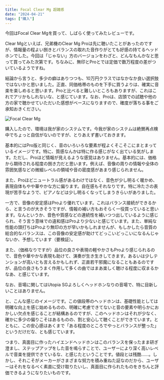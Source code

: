 ```yaml
---
title: Focal Clear Mg 超雑感
date: "2024-04-21"
tags: ["購入"]
---
```


今回はFocal Clear Mgを買って、しばらく使ってみたレビューです。

Clear Mgといえば、兄弟機のClear Mg Proは先に聴いたことがあったのですが、情報量の程よい捌きとバランスの取れた音作りがとても好感の持てるヘッドホンでした。今回は「じゃない」方のバージョンをわざと、どんなもんかなと思って買ってみた次第です。ちなみに、無印とProとでは定価で数万程度の差がついているようですね。

結論から言うと、多少の癖はありつつも、10万円クラスではなかなか良い選択肢ではないかと思いました。正直、同価格帯のものを下手に買うよりは、確実に音楽を楽しめると思います。Proと比べると難しいところもありますが、これはこれでアリかもしれないな、と感じています。なお、Proは、店頭での試聴や他の方の家で聴かせていただいた感想がベースになりますので、確度が落ちる事をご承知おきください。

![Focal Clear Mg](/images/posts/20240421_focal_clear_mg.jpg)

購入したので、環境は我が家のシステムです。今我が家のシステムは絶賛再点検中でちょっと自信がないのですが、とりあえず書いておきます。

基本的にはPro版と同じく、音のいろいろな要素が程よくそこそこにまとまっているイメージです。特に、質感なんかは特に作る感じがなく出ている気がします。ただし、Proほど情報が見えるような感覚はありません。基本的には、価格から期待される程度の捌き力だと思います。例えば、音像の周りの情報や全体の雰囲気感などの微細レベルの領域や音の密度感があまり感じられません。

また、Proほどニュートラル感があるわけではなく、音色が少し明るく暖かめ、表現自体もやや華やかな方に偏ります。自在感もそれなりです。特に冷たさの表現が苦手なようで、ピアノなどは少し明るくなってしまうきらいがありました。

一方で、音像の安定感はProより優れています。これはバランス接続ができるから、と言うのが大きそうですが、情報の補い方もおそらく一役買っていると思います。なんというか、音色や質感などの連続性を補いつつ出しているように感じられ、そう言う意味での違和感はProより少ないと感じています。また、単純な性能の頭打ちはProより無印の方が早いかもしれませんが、もしかしたら音質の総合的なバランスは、この音像の安定感が助けてどっこいどっこいになるんじゃないか、予想しています（要検証）。

また、（価格なりですが）品位の良さや表現の軽やかさもProより感じられるので、音色や華やかな表現も助けて、演奏が生き生きしてきます。あるいは少しテンションが高いとも言えるかもしれず、正直若干邪魔になることもあるのですが、品位の良さもうまく作用して多くの曲ではまあ楽しく聴ける程度に収まるかなあ、と感じています。

なお、音場に関してはUtopia SGよろしくヘッドホンなりの音場で、特に目新しいことはありません。

と、こんな感じのイメージです。この値段帯のヘッドホンは、基礎性能としては明確な向上を感じ始めるものの、明確に考慮できてないと音の要素や明らかにおかしい欠点を感じることが結構あるのですが、このヘッドホンはそれが少なく、確かに多少の偏りこそはあるものの、割と安心して聴くことができています。とともに、この安心感はあくまで「ある程度のところでやっとバランスが整った」というだけだな、とも感じています。

つまり、真面目に作ったハイエンドヘッドホンはこのバランスを保ったまま研ぎ澄まし、ステップアップをした音を鳴らすことで、ユーザーにより深く高いレベルで音楽を提供できているな、と感じたということです。値段とは残酷……。しかし、それこそがメーカーがさまざまな努力を積み重ねた証なのだから、ユーザーはそれをなるべく素直に受け取りたいし、真面目に作られたものをきちんと評価できるようになりたいものです。

